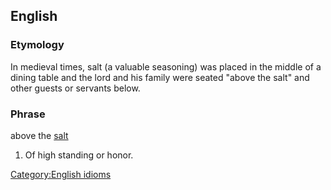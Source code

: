 ==English==

===Etymology===
In medieval times, salt (a valuable seasoning) was placed in the middle of a dining table and the lord and his family were seated "above the salt" and other guests or servants below.

===Phrase===
above the [[salt]]

# Of high standing or honor.

[[Category:English idioms]]